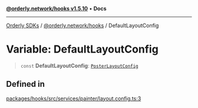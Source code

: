 [**@orderly.network/hooks v1.5.10**](/sdks/tech-doc/@orderly.network/hooks/README) • **Docs**

***

[Orderly SDKs](/sdks/tech-doc/packages) / [@orderly.network/hooks](/sdks/tech-doc/@orderly.network/hooks/README) / DefaultLayoutConfig

# Variable: DefaultLayoutConfig

> `const` **DefaultLayoutConfig**: [`PosterLayoutConfig`](/sdks/tech-doc/@orderly.network/hooks/type-aliases/PosterLayoutConfig)

## Defined in

[packages/hooks/src/services/painter/layout.config.ts:3](https://github.com/OrderlyNetwork/js-sdk/blob/554ae704783e3b83c40bb234a899e8f02987d9b6/packages/hooks/src/services/painter/layout.config.ts#L3)
